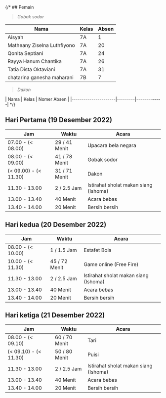 {/* ## Pemain

> *Gobak sodor*

| Nama                        | Kelas | Absen |
|-----------------------------|-------|-------|
| Aisyah                      | 7A    | 1     |
| Matheany Ziselna Luthfiyono | 7A    | 20    |
| Qonita Septiani             | 7A    | 24    |
| Rayya Hanum Chantika        | 7A    | 26    |
| Tatia Dista Oktaviani       | 7A    | 31    |
| chatarina ganesha maharani  | 7B    | 7     |

> *Dakon*

| Nama                 | Kelas   | Nomer Absen |
|----------------------|---------|-------------| */}

## Hari Pertama (19 Desember 2022)

| Jam                   | Waktu         | Acara                   |
|-----------------------|---------------|-------------------------|
| 07.00 - (< 08.00)     | 29 / 41 Menit | Upacara bela negara     |
| 08.00 - (< 09.00)     | 41 / 78 Menit | Gobak sodor             |
| (< 09.00) - (< 11.30) | 31 / 71 Menit | Dakon                   |
| 11.30 - 13.00         | 2 / 2.5 Jam   | Istirahat sholat makan siang (Ishoma) |
| 13.00 - 13.40         | 40 Menit      | Acara bebas             |
| 13.40 - 14.00         | 20 Menit      | Bersih bersih           |

## Hari kedua (20 Desember 2022)

| Jam                   | Waktu         | Acara                   |
|-----------------------|---------------|-------------------------|
| 08.00 - (< 10.00)     | 1 / 1.5 Jam   | Estafet Bola            |
| 10.00 - (< 11.30)     | 45 / 72 Menit | Game online (Free Fire) |
| 11.30 - 13.00         | 2 / 2.5 Jam   | Istirahat sholat makan siang (Ishoma) |
| 13.00 - 13.40         | 40 Menit      | Acara bebas             |
| 13.40 - 14.00         | 20 Menit      | Bersih bersih           |

## Hari ketiga (21 Desember 2022)

| Jam                   | Waktu         | Acara                   |
|-----------------------|---------------|-------------------------|
| 08.00 - (< 09.10)     | 60 / 70 Menit | Tari                    |
| (< 09.10) - (< 11.30) | 50 / 80 Menit | Puisi                   |
| 11.30 - 13.00         | 2 / 2.5 Jam   | Istirahat sholat makan siang (Ishoma) |
| 13.00 - 13.40         | 40 Menit      | Acara bebas             |
| 13.40 - 14.00         | 20 Menit      | Bersih bersih           |